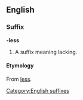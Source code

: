 ==English==
===Suffix===
[[Category:English suffixes]]
'''-less'''
#A suffix meaning lacking.
====Etymology====
From {{E.}} [[less]].